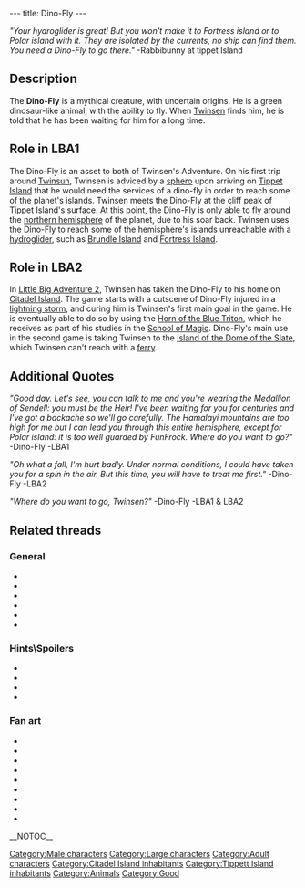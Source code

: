 ---
title: Dino-Fly
---

{{Character|
Name=Dino-Fly|
Image=DVDINO.jpg|
Race=Dino-Fly|
Gender=Male|
Size=Large|
Age=Adult}}

''"Your hydroglider is great! But you won't make it to Fortress island or to Polar island with it. They are isolated by the currents, no ship can find them. You need a Dino-Fly to go there."''
-Rabbibunny at tippet Island


==Description==

The '''Dino-Fly''' is a mythical creature, with uncertain origins. He is a green dinosaur-like animal, with the ability to fly. When [[Twinsen]] finds him, he is told that he has been waiting for him for a long time.

==Role in LBA1==

The Dino-Fly is an asset to both of Twinsen's Adventure. On his first trip around [[Twinsun]], Twinsen is adviced by a [[sphero]] upon arriving on [[Tippet Island]] that he would need the services of a dino-fly in order to reach some of the planet's islands. Twinsen meets the Dino-Fly at the cliff peak of Tippet Island's surface. At this point, the Dino-Fly is only able to fly around the [[northern hemisphere]] of the planet, due to his soar back. Twinsen uses the Dino-Fly to reach some of the hemisphere's islands unreachable with a [[hydroglider]], such as [[Brundle Island]] and [[Fortress Island]].

==Role in LBA2==

In [[Little Big Adventure 2]], Twinsen has taken the Dino-Fly to his home on [[Citadel Island]]. The game starts with a cutscene of Dino-Fly injured in a [[Great Storm|lightning storm]], and curing him is Twinsen's first main goal in the game. He is eventually able to do so by using the [[Horn of the Blue Triton]], which he receives as part of his studies in the [[School of Magic]]. Dino-Fly's main use in the second game is taking Twinsen to the [[Island of the Dome of the Slate]], which Twinsen can't reach with a [[ferry]].

==Additional Quotes==

''"Good day. Let's see, you can talk to me and you're wearing the Medallion of Sendell: you must be the Heir! I've been waiting for you for centuries and I've got a backache so we'll go carefully. The Hamalayi mountains are too high for me but I can lead you through this entire hemisphere, except for Polar island: it is too well guarded by FunFrock. Where do you want to go?"''
-Dino-Fly -LBA1

''"Oh what a fall, I'm hurt badly. Under normal conditions, I could have taken you for a spin in the air. But this time, you will have to treat me first."''
-Dino-Fly -LBA2

''"Where do you want to go, Twinsen?"''
-Dino-Fly -LBA1 & LBA2


==Related threads==
===General===
* {{thread|id=5932|title=LBA2 Mysteries}}
* {{thread|id=2865|title=Dino Fly}}
* {{thread|id=1860|title=LBA1 Vs LBA2}}
* {{thread|id=1352|title=Another weird savegame}}
* {{thread|id=125|title=Dinofly}}
* {{thread|id=10051|title=Dino-fly is a...}}

===Hints\Spoilers===
* {{thread|id=7360|title=Found a way to make your Dino-Fly fly with the rain}}
* {{thread|id=6159|title=fly}}
* {{thread|id=6166|title=ARGH!!!!!!!!! how du u get the bloody dinofly cured?????}}
* {{thread|id=2543|title=Dinofly Maddness}}

===Fan art===
* {{thread|id=6222|title=For those interested to see what a cell-shaded LBA would look like}}
* {{post|id=161370|title=Edited Film Pictures}}
* {{post|id=74509|title=Metal Gear Twinsen}}
* {{thread|id=9972|title=Just having a go...}}
* {{post|id=229377|title=LBA comics??}}
* {{thread|id=6093|title=Flash fan movie}}
* {{post|id=55978|title=Lba3}}
* {{thread|id=4362|title=Returnig to Hamalayi...}}
* {{thread|id=12254|title=Mech Dinofly !!!}}

[[Category:Male characters]]
[[Category:Large characters]]
[[Category:Adult characters]]
[[Category:Citadel Island inhabitants]]
[[Category:Tippett Island inhabitants]]
[[Category:Animals]]
[[Category:Good]]

__NOTOC__